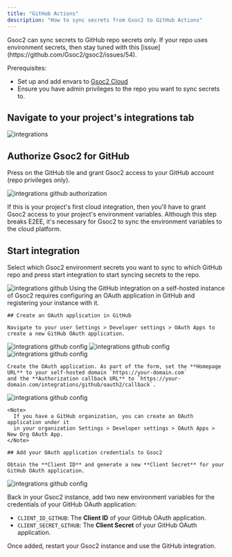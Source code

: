 ```yaml
---
title: "GitHub Actions"
description: "How to sync secrets from Gsoc2 to GitHub Actions"
---
```


<Tabs>
  <Tab title="Usage">
  <Warning>
    Gsoc2 can sync secrets to GitHub repo secrets only. If your repo uses environment secrets, then stay tuned with this [issue](https://github.com/Gsoc2/gsoc2/issues/54).
</Warning>

Prerequisites:

- Set up and add envars to [Gsoc2 Cloud](https://app.gsoc2.com)
- Ensure you have admin privileges to the repo you want to sync secrets to.

## Navigate to your project's integrations tab

![integrations](../../images/integrations.png)

## Authorize Gsoc2 for GitHub

Press on the GitHub tile and grant Gsoc2 access to your GitHub account (repo privileges only).

![integrations github authorization](../../images/integrations/github/integrations-github-auth.png)

<Info>
  If this is your project's first cloud integration, then you'll have to grant Gsoc2 access to your project's environment variables.
  Although this step breaks E2EE, it's necessary for Gsoc2 to sync the environment variables to the cloud platform.
</Info>

## Start integration

Select which Gsoc2 environment secrets you want to sync to which GitHub repo and press start integration to start syncing secrets to the repo.

![integrations github](../../images/integrations/github/integrations-github.png)
  </Tab>
  <Tab title="Self-Hosted Setup">
    Using the GitHub integration on a self-hosted instance of Gsoc2 requires configuring an OAuth application in GitHub
    and registering your instance with it.
    
    ## Create an OAuth application in GitHub
    
    Navigate to your user Settings > Developer settings > OAuth Apps to create a new GitHub OAuth application.
    
   ![integrations github config](../../images/integrations/github/integrations-github-config-settings.png) 
   ![integrations github config](../../images/integrations/github/integrations-github-config-dev-settings.png) 
   ![integrations github config](../../images/integrations/github/integrations-github-config-new-app.png) 

    Create the OAuth application. As part of the form, set the **Homepage URL** to your self-hosted domain `https://your-domain.com`
    and the **Authorization callback URL** to `https://your-domain.com/integrations/github/oauth2/callback`.

   ![integrations github config](../../images/integrations/github/integrations-github-config-new-app-form.png) 
    
    <Note>
      If you have a GitHub organization, you can create an OAuth application under it
      in your organization Settings > Developer settings > OAuth Apps > New Org OAuth App.
    </Note>
    
    ## Add your OAuth application credentials to Gsoc2
    
    Obtain the **Client ID** and generate a new **Client Secret** for your GitHub OAuth application.
   
   ![integrations github config](../../images/integrations/github/integrations-github-config-credentials.png) 
   
   Back in your Gsoc2 instance, add two new environment variables for the credentials of your GitHub OAuth application:

   - `CLIENT_ID_GITHUB`: The **Client ID** of your GitHub OAuth application.
   - `CLIENT_SECRET_GITHUB`: The **Client Secret** of your GitHub OAuth application.
   
  Once added, restart your Gsoc2 instance and use the GitHub integration.
   
  </Tab>
</Tabs>

